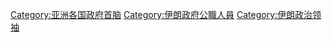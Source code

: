 [[Category:亚洲各国政府首脑|Category:亚洲各国政府首脑]]
[[Category:伊朗政府公職人員|Category:伊朗政府公職人員]]
[[Category:伊朗政治领袖|Category:伊朗政治领袖]]